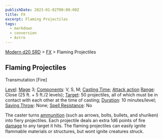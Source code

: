 ```yaml
---
publishDate: 2023-01-02T00:00:00Z
title: FX
excerpt: Flaming Projectiles
tags:
  - markdown
  - conversion
  - Astro
---
```


[Modern d20 SRD](/#modernD20) > [FX](modern-d20-srd-fx-index) > Flaming Projectiles

## Flaming Projectiles

Transmutation [Fire]

[Level](modern-d20-srd-fx-level): [Mage](modern-d20-srd-classes-advanced-mage) 3; [Components](modern-d20-srd-fx-components): V, S, M; [Casting Time](modern-d20-srd-fx-casting-time); [Attack action](modern-d20-srd-combat-attack-actions) [Range](modern-d20-srd-fx-range): Close (25 ft. + 5 ft./2 levels); [Target](modern-d20-srd-fx-target): 50 projectiles, all of which must be in contact with each other at the time of casting; [Duration](modern-d20-srd-fx-duration): 10 minutes/level; [Saving Throw](modern-d20-srd-basics-saving-throws): None; [Spell Resistance](modern-d20-srd-special-abilities-spell-resistance): No

The caster turns [ammunition](modern-d20-srd-equipment-ammunitions) (such as arrows, bolts, bullets, and shuriken) into fiery projectiles. Each projectile deals an extra 1d6 points of fire [damage](modern-d20-srd-combat-damage) to any target it hits. The flaming projectiles can easily ignite flammable materials or structures, but wont ignite creatures struck.
